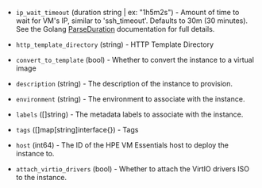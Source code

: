 <!-- Code generated from the comments of the Config struct in builder/hpe-vme/iso/config.go; DO NOT EDIT MANUALLY -->

- `ip_wait_timeout` (duration string | ex: "1h5m2s") - Amount of time to wait for VM's IP, similar to 'ssh_timeout'.
  Defaults to 30m (30 minutes). See the Golang
  [ParseDuration](https://golang.org/pkg/time/#ParseDuration) documentation
  for full details.

- `http_template_directory` (string) - HTTP Template Directory

- `convert_to_template` (bool) - Whether to convert the instance to a virtual image

- `description` (string) - The description of the instance to provision.

- `environment` (string) - The environment to associate with the instance.

- `labels` ([]string) - The metadata labels to associate with the instance.

- `tags` ([]map[string]interface{}) - Tags

- `host` (int64) - The ID of the HPE VM Essentials host to deploy the instance to.

- `attach_virtio_drivers` (bool) - Whether to attach the VirtIO drivers ISO to the instance.

<!-- End of code generated from the comments of the Config struct in builder/hpe-vme/iso/config.go; -->
